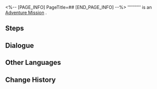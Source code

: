 <%-- [PAGE_INFO]
PageTitle=##
[END_PAGE_INFO] --%>
{{Stub|Dialogue, characters, and location(s)}}
{{Mission Infobox
|id            = 4140113
|title         = 
|image         = Mission .png
|type          = Adventure
|event_name    = 
|chapter       = 
|requirements  = [[Trailblaze Mission]] ''[[Lingering Shadows]]'' completed
|summary       = <!--official mission summary from Fate's Atlas-->
|characters    = <!--characters that appear in this mission-->
|startLocation = <!--location as it intially appears on the mission screen-->
|world         = <!--i.e. Penacony-->
|area          = <!--i.e. A Child's Dream-->
|prev          = 
|next          = 
|exp           = 
|credits       = 
|stellarJade   = 
|other         = 
}}
'''''''''' is an [[Adventure Mission]]<!--in [world]-->.

==Steps==


<!--
==Gameplay Notes==

--><!--
==Trial Character==

-->
==Dialogue==
{{Stub Dialogue}}
{{Dialogue Start}}
:{{tx}}
{{Dialogue End}}

==Other Languages==
{{Other Languages
|en   = 
|zhs  = 
|zht  = 
|ja   = 
|ko   = 
|es   = 
|fr   = 
|ru   = 
|th   = 
|vi   = 
|de   = 
|id   = 
|pt   = 
}}

==Change History==
{{Change History|1.4}}
